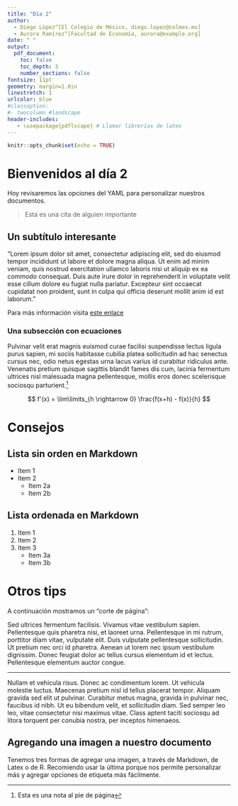 ```yaml
---
title: "Día 2"
author:
  - Diego López^[El Colegio de México, diego.lopez@colmex.mx]
  - Aurora Ramírez^[Facultad de Economía, aurora@example.org]
date: " "
output:
  pdf_document:
    toc: false
    toc_depth: 3
    number_sections: false
fontsize: 11pt
geometry: margin=1.0in
linestretch: 1
urlcolor: blue
#classoption:
#- twocolumn #landscape
header-includes: 
   - \usepackage{pdflscape} # Llamar librerías de latex
---
```


```r
knitr::opts_chunk$set(echo = TRUE)
```

\newpage

# Bienvenidos al día 2

Hoy revisaremos las opciones del YAML para personalizar nuestros documentos.

> Esta es una cita de alguien importante 

## Un subtítulo interesante

"Lorem ipsum dolor sit amet, consectetur adipiscing elit, sed do eiusmod tempor incididunt ut labore et dolore magna aliqua. Ut enim ad minim veniam, quis nostrud exercitation ullamco laboris nisi ut aliquip ex ea commodo consequat. Duis aute irure dolor in reprehenderit in voluptate velit esse cillum dolore eu fugiat nulla pariatur. Excepteur sint occaecat cupidatat non proident, sunt in culpa qui officia deserunt mollit anim id est laborum."  

Para más información visita [este enlace](https://diego-eco.github.io/toolkit.html)

### Una subsección con ecuaciones

Pulvinar velit erat magnis euismod curae facilisi suspendisse lectus ligula purus sapien, mi sociis habitasse cubilia platea sollicitudin ad hac senectus cursus nec, odio netus egestas urna lacus varius id curabitur ridiculus ante. Venenatis pretium quisque sagittis blandit fames dis cum, lacinia fermentum ultrices nisl malesuada magna pellentesque, mollis eros donec scelerisque sociosqu parturient.^[Esta es una nota al pie de página]

$$
f'(x) = \lim\limits_{h \rightarrow 0} \frac{f(x+h) - f(x)}{h}  
$$


\newpage
\begin{landscape}

“Nor is there anyone who loves or pursues or desires to obtain pain of itself, because it is pain, but occasionally circumstances occur in which toil and pain can procure him some great pleasure.”

\end{landscape}
\newpage

    
# Consejos

## Lista sin orden en Markdown

* Item 1
* Item 2
    + Item 2a
    + Item 2b
    
## Lista ordenada en Markdown

1. Item 1
2. Item 2
3. Item 3
    + Item 3a
    + Item 3b
    
# Otros tips

A continuación mostramos un "corte de página":

Sed ultrices fermentum facilisis. Vivamus vitae vestibulum sapien. Pellentesque quis pharetra nisi, et laoreet urna. Pellentesque in mi rutrum, porttitor diam vitae, vulputate elit. Duis vulputate pellentesque sollicitudin. Ut pretium nec orci id pharetra. Aenean ut lorem nec ipsum vestibulum dignissim. Donec feugiat dolor ac tellus cursus elementum id et lectus. Pellentesque elementum auctor congue.

---

Nullam et vehicula risus. Donec ac condimentum lorem. Ut vehicula molestie luctus. Maecenas pretium nisl id tellus placerat tempor. Aliquam gravida sed elit ut pulvinar. Curabitur metus magna, gravida in pulvinar nec, faucibus id nibh. Ut eu bibendum velit, et sollicitudin diam. Sed semper leo leo, vitae consectetur nisi maximus vitae. Class aptent taciti sociosqu ad litora torquent per conubia nostra, per inceptos himenaeos.
    

## Agregando una imagen a nuestro documento

Tenemos tres formas de agregar una imagen, a través de Markdown, de Latex o de R. Recomiendo usar la última porque nos permite personalizar más y agregar opciones de etiqueta más fácilmente.


